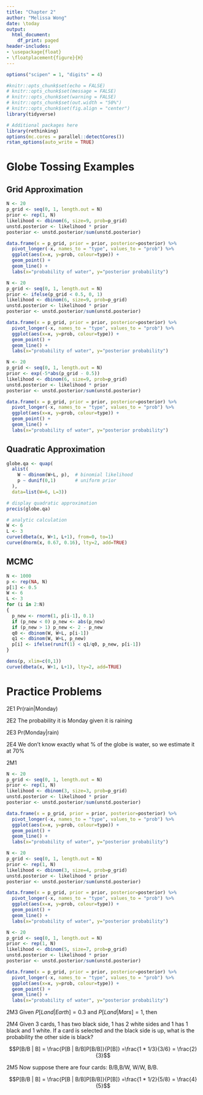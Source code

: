 ```yaml
---
title: "Chapter 2"
author: "Melissa Wong"
date: \today
output:
  html_document:
    df_print: paged
header-includes:
- \usepackage{float}
- \floatplacement{figure}{H}
---
```


```r
options("scipen" = 1, "digits" = 4)

#knitr::opts_chunk$set(echo = FALSE)
# knitr::opts_chunk$set(message = FALSE)
# knitr::opts_chunk$set(warning = FALSE)
# knitr::opts_chunk$set(out.width = "50%")
# knitr::opts_chunk$set(fig.align = "center")
library(tidyverse)
```

```r
# Additional packages here
library(rethinking)
options(mc.cores = parallel::detectCores())
rstan_options(auto_write = TRUE)
```

# Globe Tossing Examples

## Grid Approximation
```r
N <- 20
p_grid <- seq(0, 1, length.out = N)
prior <- rep(1, N)
likelihood <- dbinom(6, size=9, prob=p_grid)
unstd.posterior <- likelihood * prior
posterior <- unstd.posterior/sum(unstd.posterior)

data.frame(x = p_grid, prior = prior, posterior=posterior) %>%
  pivot_longer(-x, names_to = "type", values_to = "prob") %>%
  ggplot(aes(x=x, y=prob, colour=type)) +
  geom_point() +
  geom_line() +
  labs(x="probability of water", y="posterior probability")

```

```r
N <- 20
p_grid <- seq(0, 1, length.out = N)
prior <- ifelse(p_grid < 0.5, 0, 1)
likelihood <- dbinom(6, size=9, prob=p_grid)
unstd.posterior <- likelihood * prior
posterior <- unstd.posterior/sum(unstd.posterior)

data.frame(x = p_grid, prior = prior, posterior=posterior) %>%
  pivot_longer(-x, names_to = "type", values_to = "prob") %>%
  ggplot(aes(x=x, y=prob, colour=type)) +
  geom_point() +
  geom_line() +
  labs(x="probability of water", y="posterior probability")
```
```r
N <- 20
p_grid <- seq(0, 1, length.out = N)
prior <- exp(-5*abs(p_grid - 0.5))
likelihood <- dbinom(6, size=9, prob=p_grid)
unstd.posterior <- likelihood * prior
posterior <- unstd.posterior/sum(unstd.posterior)

data.frame(x = p_grid, prior = prior, posterior=posterior) %>%
  pivot_longer(-x, names_to = "type", values_to = "prob") %>%
  ggplot(aes(x=x, y=prob, colour=type)) +
  geom_point() +
  geom_line() +
  labs(x="probability of water", y="posterior probability")
```

## Quadratic Approximation

```r
globe.qa <- quap(
  alist(
    W ~ dbinom(W+L, p),  # binomial likelihood
    p ~ dunif(0,1)       # uniform prior
  ),
  data=list(W=6, L=3))

# display quadratic approximation
precis(globe.qa)

```

```r
# analytic calculation
W <- 6
L <- 3
curve(dbeta(x, W+1, L+1), from=0, to=1)
curve(dnorm(x, 0.67, 0.16), lty=2, add=TRUE)
```

## MCMC

```r
N <- 1000
p <- rep(NA, N)
p[1] <- 0.5
W <- 6
L <- 3
for (i in 2:N)
{
  p_new <- rnorm(1, p[i-1], 0.1)
  if (p_new < 0) p_new <- abs(p_new)
  if (p_new > 1) p_new <- 2 - p_new
  q0 <- dbinom(W, W+L, p[i-1])
  q1 <- dbinom(W, W+L, p_new)
  p[i] <- ifelse(runif(1) < q1/q0, p_new, p[i-1])
}

dens(p, xlim=c(0,1))
curve(dbeta(x, W+1, L+1), lty=2, add=TRUE)
```

# Practice Problems

2E1 Pr(rain|Monday)

2E2 The probability it is Monday given it is raining

2E3 Pr(Monday|rain)

2E4 We don't know exactly what % of the globe is water, so we estimate it at 70%

2M1

```r
N <- 20
p_grid <- seq(0, 1, length.out = N)
prior <- rep(1, N)
likelihood <- dbinom(3, size=3, prob=p_grid)
unstd.posterior <- likelihood * prior
posterior <- unstd.posterior/sum(unstd.posterior)

data.frame(x = p_grid, prior = prior, posterior=posterior) %>%
  pivot_longer(-x, names_to = "type", values_to = "prob") %>%
  ggplot(aes(x=x, y=prob, colour=type)) +
  geom_point() +
  geom_line() +
  labs(x="probability of water", y="posterior probability")

```

```r
N <- 20
p_grid <- seq(0, 1, length.out = N)
prior <- rep(1, N)
likelihood <- dbinom(3, size=4, prob=p_grid)
unstd.posterior <- likelihood * prior
posterior <- unstd.posterior/sum(unstd.posterior)

data.frame(x = p_grid, prior = prior, posterior=posterior) %>%
  pivot_longer(-x, names_to = "type", values_to = "prob") %>%
  ggplot(aes(x=x, y=prob, colour=type)) +
  geom_point() +
  geom_line() +
  labs(x="probability of water", y="posterior probability")

```

```r
N <- 20
p_grid <- seq(0, 1, length.out = N)
prior <- rep(1, N)
likelihood <- dbinom(5, size=7, prob=p_grid)
unstd.posterior <- likelihood * prior
posterior <- unstd.posterior/sum(unstd.posterior)

data.frame(x = p_grid, prior = prior, posterior=posterior) %>%
  pivot_longer(-x, names_to = "type", values_to = "prob") %>%
  ggplot(aes(x=x, y=prob, colour=type)) +
  geom_point() +
  geom_line() +
  labs(x="probability of water", y="posterior probability")

```

2M3 Given $P[Land|Earth] = 0.3$ and $P[Land|Mars] = 1$, then 

\begin{align*}
  P[Earth|land] &= \frac{P[Earth, land]}{P[land]} \\
                &= \frac{0.3 * 0.5}{0.3*0.5 + 1*0.5} \\
                &= 0.2308
\end{align*}

2M4 Given 3 cards, 1 has two black side, 1 has 2 white sides and 1 has 1 black and 1 white.  If a card is selected and the black side is up, what is the probability the other side is black?

$$P[B/B | B] = \frac{P[B | B/B]P[B/B]}{P[B]} =\frac{1 * 1/3}{3/6} = \frac{2}{3}$$

2M5 Now suppose there are four cards: B/B,B/W, W/W, B/B.

$$P[B/B | B] = \frac{P[B | B/B]P[B/B]}{P[B]} =\frac{1 * 1/2}{5/8} = \frac{4}{5}$$